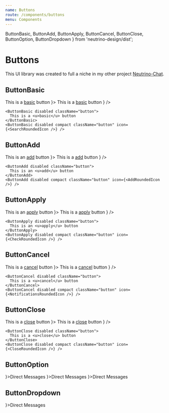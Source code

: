 ```yaml
---
name: Buttons
route: /components/buttons
menu: Components
---
```


  ButtonBasic,
  ButtonAdd,
  ButtonApply,
  ButtonCancel,
  ButtonClose,
  ButtonOption,
  ButtonDropdown
} from 'neutrino-design/dist';

# Buttons

This UI library was created to full a niche in my other project [Neutrino-Chat](https://github.com/maeek/).

## ButtonBasic

<Playground>
  <div className="display-container">
    <ButtonBasic className="button">
      This is a <u>basic</u> button
    </ButtonBasic>
    <ButtonBasic className="button" icon={<SearchRoundedIcon />}>
      This is a <u>basic</u> button
    </ButtonBasic>
    <ButtonBasic compact className="button" icon={<SearchRoundedIcon />} />

    <ButtonBasic disabled className="button">
      This is a <u>basic</u> button
    </ButtonBasic>
    <ButtonBasic disabled compact className="button" icon={<SearchRoundedIcon />} />


  </div>
</Playground>

## ButtonAdd

<Playground>
  <div className="display-container">
    <ButtonAdd className="button">
      This is an <u>add</u> button
    </ButtonAdd>
    <ButtonAdd className="button" icon={<AddRoundedIcon />}>
      This is a <u>add</u> button
    </ButtonAdd>
    <ButtonAdd compact className="button" icon={<AddRoundedIcon />} />

    <ButtonAdd disabled className="button">
      This is an <u>add</u> button
    </ButtonAdd>
    <ButtonAdd disabled compact className="button" icon={<AddRoundedIcon />} />
  </div>
</Playground>

## ButtonApply

<Playground>
  <div className="display-container">
    <ButtonApply className="button">
      This is an <u>apply</u> button
    </ButtonApply>
    <ButtonApply className="button" icon={<CheckRoundedIcon />}>
      This is a <u>apply</u> button
    </ButtonApply>
    <ButtonApply compact className="button" icon={<CheckRoundedIcon />} />

    <ButtonApply disabled className="button">
      This is an <u>apply</u> button
    </ButtonApply>
    <ButtonApply disabled compact className="button" icon={<CheckRoundedIcon />} />
  </div>
</Playground>

## ButtonCancel

<Playground>
  <div className="display-container">
    <ButtonCancel className="button">
      This is a <u>cancel</u> button
    </ButtonCancel>
    <ButtonCancel className="button" icon={<NotificationsRoundedIcon />}>
      This is a <u>cancel</u> button
    </ButtonCancel>
    <ButtonCancel compact className="button" icon={<NotificationsRoundedIcon />} />

    <ButtonCancel disabled className="button">
      This is a <u>cancel</u> button
    </ButtonCancel>
    <ButtonCancel disabled compact className="button" icon={<NotificationsRoundedIcon />} />
  </div>
</Playground>

## ButtonClose

<Playground>
  <div className="display-container">
    <ButtonClose className="button">
      This is a <u>close</u> button
    </ButtonClose>
    <ButtonClose className="button" icon={<CloseRoundedIcon />}>
      This is a <u>close</u> button
    </ButtonClose>
    <ButtonClose compact className="button" icon={<CloseRoundedIcon />} />

    <ButtonClose disabled className="button">
      This is a <u>close</u> button
    </ButtonClose>
    <ButtonClose disabled compact className="button" icon={<CloseRoundedIcon />} />
  </div>
</Playground>

## ButtonOption

<Playground>
  <div className="display-container column">
    <ButtonOption active icon={<CheckRoundedIcon />}>Direct Messages</ButtonOption>
    <ButtonOption icon={<CheckRoundedIcon />}>Direct Messages</ButtonOption>
    <ButtonOption icon={<CheckRoundedIcon />}>Direct Messages</ButtonOption>
  </div>
</Playground>

## ButtonDropdown

<Playground>
  <div className="display-container column">
    <ButtonDropdown active icon={<NotificationsRoundedIcon />}>Direct Messages</ButtonDropdown>
  </div>
</Playground>